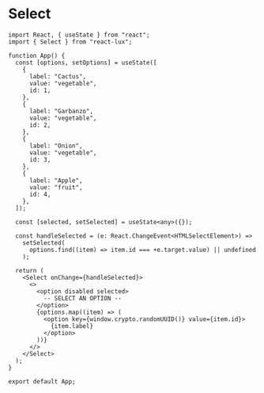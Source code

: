
<Meta title="Forms/Select" />

# Select

<DemoSelect />

```tsx
import React, { useState } from "react";
import { Select } from "react-lux";

function App() {
  const [options, setOptions] = useState([
    {
      label: "Cactus",
      value: "vegetable",
      id: 1,
    },
    {
      label: "Garbanzo",
      value: "vegetable",
      id: 2,
    },
    {
      label: "Onion",
      value: "vegetable",
      id: 3,
    },
    {
      label: "Apple",
      value: "fruit",
      id: 4,
    },
  ]);

  const [selected, setSelected] = useState<any>({});

  const handleSelected = (e: React.ChangeEvent<HTMLSelectElement>) =>
    setSelected(
      options.find((item) => item.id === +e.target.value) || undefined
    );

  return (
    <Select onChange={handleSelected}>
      <>
        <option disabled selected>
          -- SELECT AN OPTION --
        </option>
        {options.map((item) => (
          <option key={window.crypto.randomUUID()} value={item.id}>
            {item.label}
          </option>
        ))}
      </>
    </Select>
  );
}

export default App;
```
